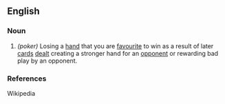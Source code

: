 ==English==

===Noun===
{{en-noun}}

# ''(poker)'' Losing a [[hand]] that you are [[favourite]] to win as a result of later [[card]]s [[dealt]] creating a stronger hand for an [[opponent]] or rewarding bad play by an opponent.

===References===
Wikipedia